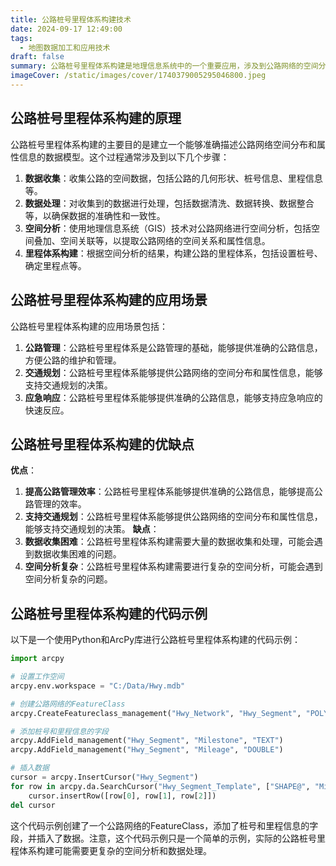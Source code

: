 ```yaml
---
title: 公路桩号里程体系构建技术
date: 2024-09-17 12:49:00
tags:
  - 地图数据加工和应用技术
draft: false
summary: 公路桩号里程体系构建是地理信息系统中的一个重要应用，涉及到公路网络的空间分析和管理。
imageCover: /static/images/cover/1740379005295046800.jpeg
---
```


## 公路桩号里程体系构建的原理

公路桩号里程体系构建的主要目的是建立一个能够准确描述公路网络空间分布和属性信息的数据模型。这个过程通常涉及到以下几个步骤：

1. **数据收集**：收集公路的空间数据，包括公路的几何形状、桩号信息、里程信息等。
2. **数据处理**：对收集到的数据进行处理，包括数据清洗、数据转换、数据整合等，以确保数据的准确性和一致性。
3. **空间分析**：使用地理信息系统（GIS）技术对公路网络进行空间分析，包括空间叠加、空间关联等，以提取公路网络的空间关系和属性信息。
4. **里程体系构建**：根据空间分析的结果，构建公路的里程体系，包括设置桩号、确定里程点等。

## 公路桩号里程体系构建的应用场景

公路桩号里程体系构建的应用场景包括：

1. **公路管理**：公路桩号里程体系是公路管理的基础，能够提供准确的公路信息，方便公路的维护和管理。
2. **交通规划**：公路桩号里程体系能够提供公路网络的空间分布和属性信息，能够支持交通规划的决策。
3. **应急响应**：公路桩号里程体系能够提供准确的公路信息，能够支持应急响应的快速反应。

## 公路桩号里程体系构建的优缺点

**优点**：

1. **提高公路管理效率**：公路桩号里程体系能够提供准确的公路信息，能够提高公路管理的效率。
2. **支持交通规划**：公路桩号里程体系能够提供公路网络的空间分布和属性信息，能够支持交通规划的决策。
   **缺点**：
3. **数据收集困难**：公路桩号里程体系构建需要大量的数据收集和处理，可能会遇到数据收集困难的问题。
4. **空间分析复杂**：公路桩号里程体系构建需要进行复杂的空间分析，可能会遇到空间分析复杂的问题。

## 公路桩号里程体系构建的代码示例

以下是一个使用Python和ArcPy库进行公路桩号里程体系构建的代码示例：

```python
import arcpy

# 设置工作空间
arcpy.env.workspace = "C:/Data/Hwy.mdb"

# 创建公路网络的FeatureClass
arcpy.CreateFeatureclass_management("Hwy_Network", "Hwy_Segment", "POLYLINE")

# 添加桩号和里程信息的字段
arcpy.AddField_management("Hwy_Segment", "Milestone", "TEXT")
arcpy.AddField_management("Hwy_Segment", "Mileage", "DOUBLE")

# 插入数据
cursor = arcpy.InsertCursor("Hwy_Segment")
for row in arcpy.da.SearchCursor("Hwy_Segment_Template", ["SHAPE@", "Milestone", "Mileage"]):
    cursor.insertRow([row[0], row[1], row[2]])
del cursor
```

这个代码示例创建了一个公路网络的FeatureClass，添加了桩号和里程信息的字段，并插入了数据。注意，这个代码示例只是一个简单的示例，实际的公路桩号里程体系构建可能需要更复杂的空间分析和数据处理。
